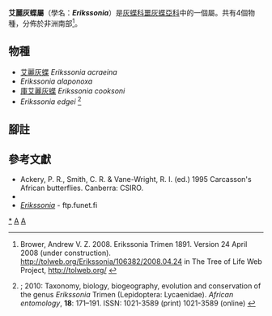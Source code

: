 {{NoteTA
|G1=Butterfly
}}
{{Automatic Taxobox
| taxon = Erikssonia
| authority = Trimen, 1891
| image = Erikssonia edgei, bo Rankinspas, b.jpg
| image_caption = ''Erikssonia edgei''
| type_species = [[艾麗灰蝶|艾麗灰蝶]]<br />''Erikssonia acraeina''
| type_species_authority = Trimen, 1891
| subdivision_ranks = 物種
| subdivision = 共4種，詳閱正文。
| synonyms = 
}}

'''艾麗灰蝶屬'''（學名：'''''Erikssonia'''''）是[[灰蝶科|灰蝶科]][[噩灰蝶亞科|噩灰蝶亞科]]中的一個屬。共有4個物種，分佈於非洲南部<ref name=tol>Brower, Andrew V. Z. 2008. Erikssonia Trimen 1891. Version 24 April 2008 (under construction). http://tolweb.org/Erikssonia/106382/2008.04.24 in The Tree of Life Web Project, http://tolweb.org/ {{en}}</ref>。

== 物種 ==
* [[艾麗灰蝶|艾麗灰蝶]] ''Erikssonia acraeina''
* ''Erikssonia alaponoxa''
* [[庫艾麗灰蝶|庫艾麗灰蝶]] ''Erikssonia cooksoni''
* ''Erikssonia edgei'' <ref>{{aut|Gardiner, A.J.}}; {{aut|Terblanche, R.F.}} 2010: Taxonomy, biology, biogeography, evolution and conservation of the genus ''Erikssonia'' Trimen (Lepidoptera: Lycaenidae). ''African entomology'', '''18''': 171–191. ISSN: 1021-3589 (print) 1021-3589 (online) {{doi|10.4001/003.018.0114}}</ref>
<!--
== 圖集 ==
<gallery>
</gallery>
-->
== 腳註 ==
{{taxonbar}}

== 參考文獻 ==
{{Commons category| Erikssonia}}
* Ackery, P. R., Smith, C. R. & Vane-Wright, R. I. (ed.) 1995 Carcasson's African butterflies. Canberra: CSIRO.
* {{Cite book | author = 寿建新 周尧 李宇飞 | title = 世界蝴蝶分類名錄 | location = 中國 | publisher = 陝西艾麗學技術出版社 | date = 2006-04-01 | ISBN = 9787536936768 | language= zh-hans }}
* [http://ftp.funet.fi/pub/sci/bio/life/insecta/lepidoptera/ditrysia/papilionoidea/lycaenidae/theclinae/erikssonia/ ''Erikssonia''] - ftp.funet.fi

{{噩灰蝶亞科}}
{{Taxonbar}}
[[Category:艾麗灰蝶屬|*]]
[[Category:噩灰蝶亞科|A]]
[[Category:_1891年描述的分类群|A]]